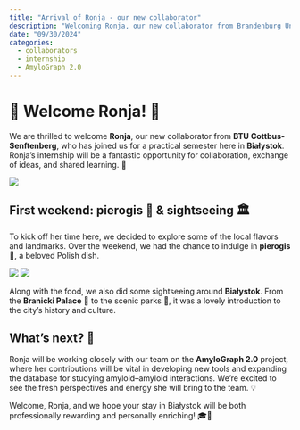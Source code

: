```yaml
---
title: "Arrival of Ronja - our new collaborator"
description: "Welcoming Ronja, our new collaborator from Brandenburg University of Technology Cottbus-Senftenberg, who joins our group for her practical semester."
date: "09/30/2024"
categories:
  - collaborators
  - internship
  - AmyloGraph 2.0
---
```


# 🎉 Welcome Ronja! 🎉

We are thrilled to welcome **Ronja**, our new collaborator from **BTU Cottbus-Senftenberg**, who has joined us for a practical semester here in **Białystok**. Ronja’s internship will be a fantastic opportunity for collaboration, exchange of ideas, and shared learning. 🤝

![](../fig/ppl/rt.jpg)   

## First weekend: pierogis 🥟 & sightseeing 🏛️

To kick off her time here, we decided to explore some of the local flavors and landmarks. Over the weekend, we had the chance to indulge in **pierogis** 🥟, a beloved Polish dish.

![](../fig/posts/2024_09_30/DSC_3612.jpeg)
![](../fig/posts/2024_09_30/20240929_145604.jpg)

Along with the food, we also did some sightseeing around **Białystok**. From the **Branicki Palace** 🏰 to the scenic parks 🌳, it was a lovely introduction to the city’s history and culture.

## What’s next? 🚀

Ronja will be working closely with our team on the **AmyloGraph 2.0** project, where her contributions will be vital in developing new tools and expanding the database for studying amyloid–amyloid interactions. We’re excited to see the fresh perspectives and energy she will bring to the team. 💡

Welcome, Ronja, and we hope your stay in Białystok will be both professionally rewarding and personally enriching! 🎓🌟
